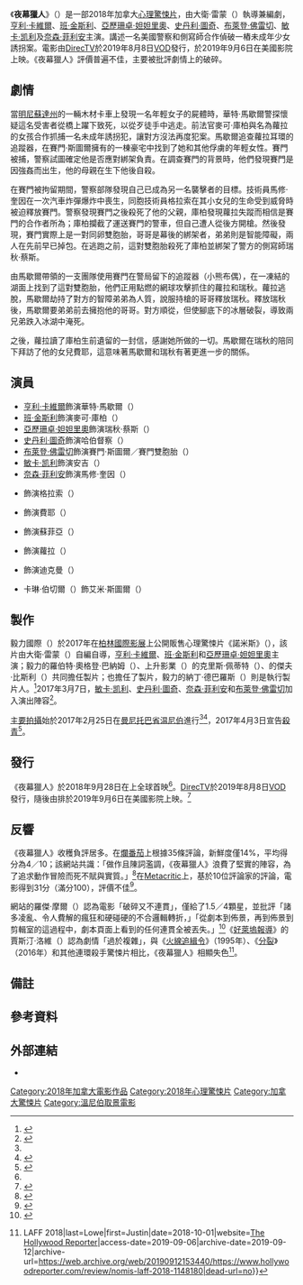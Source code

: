 {{noteTA
|G1=Movie
|G2=Show
|G3=PP
}}
{{Infobox Film
| name           = 夜幕獵人
| original_name  = {{lang|en|''Night Hunter''}}
| image          = Night Hunter Poster.jpg
| alt            = 
| caption        = 電影海報
| director       = 大衛·雷蒙（{{lang|en|David Raymond}}）
| producer       = {{Plainlist|
* 大衛·雷蒙
* 羅伯特·奧格登·巴納姆（{{lang|en|Robert Ogden Barnum}}）
* 克里斯·佩蒂特（{{lang|en|Chris Pettit}}）
* 傑夫·比斯利（{{lang|en|Jeff Beesley}}）
* {{le|瑞克·杜格戴爾|Rick Dugdale}}
}}
| writer         = 大衛·雷蒙
| starring       = {{Plainlist|
* [[亨利·卡維爾|亨利·卡維爾]]
* [[班·金斯利|班·金斯利]]
* [[亞歷珊卓·妲妲里奧|亞歷珊卓·妲妲里奧]]
* [[史丹利·圖奇|史丹利·圖奇]]
* [[布萊登·佛雷切|布萊登·佛雷切]]
* [[敏卡·凯利|敏卡·凯利]]
* {{le|狄倫·潘|Dylan Penn}}
* [[奈森·菲利安|奈森·菲利安]]
}}
| music          = 亞歷克斯·盧（{{lang|en|Alex Lu}}）
| cinematography = {{le|麥可·巴瑞特 (攝影指導)|Michael Barrett (cinematographer)|麥可·巴瑞特}}
| editing        = 吉姆·佩奇（{{lang|en|Jim Page}}）
| studio         = {{Plainlist|
* 上升影業（{{lang|en|Arise Pictures}}）
* 阿科拉娛樂（{{lang|en|Arcola Entertainment}}）
* 毅力國際（{{lang|en|Fortitude International}}）
* {{le|掌星傳媒|PalmStar Media}}
* {{le|布法羅加爾影業|Buffalo Gal Pictures}}
}}
| distributor    = {{le|薩班資本集團|Saban Capital Group|薩班影業}}
| released       = {{Film date|2018|09|28|{{le|洛杉磯影展|LA Film Festival}}|2019|9|6|美國}}
| runtime        = 98分鐘
| country        = 加拿大
| language       = 英語
| budget         = 
| gross          =
| preceded_by    = 
| followed_by    = 
| cn_name        = 
| hk_name        = 
| tw_name        = 
}}
《'''夜幕獵人'''》（{{lang-en|''Night Hunter''}}{{notetag|前稱為《{{lang|en|Nomis}}》<ref name="THR(2018-09-06)">{{Cite web|url=https://www.hollywoodreporter.com/news/henry-cavills-nomis-close-la-film-festival-1140636|title=Henry Cavill's 'Nomis' to Close L.A. Film Festival|last=Galuppo|first=Mia|work=The Hollywood Reporter|date=2018-09-06|accessdate=2021-04-04|archive-date=2018-09-08|archive-url=https://web.archive.org/web/20180908172407/https://www.hollywoodreporter.com/news/henry-cavills-nomis-close-la-film-festival-1140636|dead-url=no}}</ref>。該名稱在加拿大等地區仍繼續使用。}}）是一部2018年加拿大[[心理驚悚片|心理驚悚片]]，由大衛·雷蒙（{{lang|en|David Raymond}}）執導兼編劇，[[亨利·卡維爾|亨利·卡維爾]]、[[班·金斯利|班·金斯利]]、[[亞歷珊卓·妲妲里奧|亞歷珊卓·妲妲里奧]]、[[史丹利·圖奇|史丹利·圖奇]]、[[布萊登·佛雷切|布萊登·佛雷切]]、[[敏卡·凯利|敏卡·凯利]]及[[奈森·菲利安|奈森·菲利安]]主演。講述一名美國警察和側寫師合作偵破一樁未成年少女誘拐案。電影由[[DirecTV|DirecTV]]於2019年8月8日[[VOD|VOD]]發行，{{le|薩班資本集團|Saban Capital Group|薩班影業}}於2019年9月6日在美國影院上映。《夜幕獵人》評價普遍不佳，主要被批評劇情上的破碎。

== 劇情 ==
當[[明尼蘇達州|明尼蘇達州]]的一輛木材卡車上發現一名年輕女子的屍體時，華特·馬歇爾警探懷疑這名受害者從橋上躍下致死，以從歹徒手中逃走。前法官麥可·庫柏與名為蘿拉的女孩合作抓捕一名未成年誘拐犯，讓對方沒法再度犯案。馬歇爾追查蘿拉耳環的追蹤器，在賽門·斯圖爾擁有的一棟豪宅中找到了她和其他俘虜的年輕女性。賽門被捕，警察試圖確定他是否應對綁架負責。在調查賽門的背景時，他們發現賽門是因強姦而出生，他的母親在生下他後自殺。

在賽門被拘留期間，警察部隊發現自己已成為另一名襲擊者的目標。技術員馬修·奎因在一次汽車炸彈爆炸中喪生，同胞技術員格拉索在其小女兒的生命受到威脅時被迫釋放賽門。警察發現賽門之後殺死了他的父親，庫柏發現蘿拉失蹤而相信是賽門的合作者所為；庫柏攔截了運送賽門的警車，但自己遭人從後方開槍。然後發現，賽門實際上是一對同卵雙胞胎，哥哥是幕後的綁架者，弟弟則是智能障礙，兩人在先前早已掉包。在逃跑之前，這對雙胞胎殺死了庫柏並綁架了警方的側寫師瑞秋·蔡斯。

由馬歇爾帶領的一​​支團隊使用賽門在警局留下的追蹤器（小熊布偶），在一凍結的湖面上找到了這對雙胞胎，他們正用點燃的網球攻擊抓住的蘿拉和瑞秋。蘿拉逃脫，馬歇爾劫持了對方的智障弟弟為人質，說服持槍的哥哥釋放瑞秋。釋放瑞秋後，馬歇爾要弟弟前去擁抱他的哥哥。對方順從，但使腳底下的冰層破裂，導致兩兄弟跌入冰湖中淹死。

之後，蘿拉讀了庫柏生前遺留的一封信，感謝她所做的一切。馬歇爾在瑞秋的陪同下拜訪了他的女兒費耶，這意味著馬歇爾和瑞秋有著更進一步的關係。

== 演員 ==
{{div col}}
* [[亨利·卡維爾|亨利·卡維爾]]飾演華特·馬歇爾（{{lang|en|Walter Marshall}}）
* [[班·金斯利|班·金斯利]]飾演麥可·庫柏（{{lang|en|Michael Cooper}}）
* [[亞歷珊卓·妲妲里奧|亞歷珊卓·妲妲里奧]]飾演瑞秋·蔡斯（{{lang|en|Rachel Chase}}）
* [[史丹利·圖奇|史丹利·圖奇]]飾演哈伯督察（{{lang|en|Commissioner Harper}}）
* [[布萊登·佛雷切|布萊登·佛雷切]]飾演賽門·斯圖爾／賽門雙胞胎（{{lang|en|Simon Stulls / Simon's Twin}}）
* [[敏卡·凯利|敏卡·凯利]]飾演安吉（{{lang|en|Angie}}）
* [[奈森·菲利安|奈森·菲利安]]飾演馬修·奎因（{{lang|en|Matthew Quinn}}）
* {{le|姆波·可霍|Mpho Koaho}}飾演格拉索（{{lang|en|Glasow}}）
* {{le|艾瑪·特倫布雷|Emma Tremblay}}飾演費耶（{{lang|en|Faye}}）
* {{le|狄倫·潘|Dylan Penn}}飾演蘇菲亞（{{lang|en|Sophia}}）
* {{le|伊琳娜·瓊絲|Eliana Jones}}飾演蘿拉（{{lang|en|Lara}}）
* {{le|丹妮拉·拉文朵|Daniela Lavender}}飾演迪克曼（{{lang|en|Dickerman}}）
* 卡琳·伯切爾（{{lang|en|Carlyn Burchell}}）飾艾米·斯圖爾（{{lang|en|Amy Stulls}}）
{{div col end}}

== 製作 ==
毅力國際（{{lang|en|Fortitude International}}）於2017年在[[柏林國際影展|柏林國際影展]]上公開販售心理驚悚片《諾米斯》（{{lang|en|''Nomis''}}），該片由大衛·雷蒙（{{lang|en|David Raymond}}）自編自導，[[亨利·卡維爾|亨利·卡維爾]]、[[班·金斯利|班·金斯利]]和[[亞歷珊卓·妲妲里奧|亞歷珊卓·妲妲里奧]]主演；毅力的羅伯特·奧格登·巴納姆（{{lang|en|Robert Ogden Barnum}}）、上升影業（{{lang|en|Arise Pictures}}）的克里斯·佩蒂特（{{lang|en|Chris Pettit}}）、{{le|布法羅加爾影業|Buffalo Gal Pictures}}的傑夫·比斯利（{{lang|en|Jeff Beesley}}）共同擔任製片；{{le|瑞克·杜格戴爾|Rick Dugdale}}也擔任了製片，毅力的納丁·德巴羅斯（{{lang|en|Nadine De Barros}}）則是執行製片人。<ref name="Deadline 2017">{{cite web|url=https://deadline.com/2017/02/henry-cavill-alexandra-daddario-ben-kingsley-nomis-berlin-fortitude-1201907761/|title=Henry Cavill, Ben Kingsley & Alexandra Daddario Head To 'Nomis' — Berlin|website=[[Deadline_Hollywood|Deadline Hollywood]]|first=Diana|last=Lodderhose|date=2017-02-10|accessdate=2017-03-08|archive-date=2021-01-23|archive-url=https://web.archive.org/web/20210123030633/https://deadline.com/2017/02/henry-cavill-alexandra-daddario-ben-kingsley-nomis-berlin-fortitude-1201907761/|dead-url=no}}</ref>2017年3月7日，[[敏卡·凯利|敏卡·凯利]]、[[史丹利·圖奇|史丹利·圖奇]]、[[奈森·菲利安|奈森·菲利安]]和[[布萊登·佛雷切|布萊登·佛雷切]]加入演出陣容<ref>{{cite web|url=https://www.hollywoodreporter.com/news/stanley-tucci-nathan-fillion-minka-kelly-join-nomis-983853|title=Stanley Tucci, Nathan Fillion, Minka Kelly Join 'Nomis' (Exclusive)|website=[[The_Hollywood_Reporter|The Hollywood Reporter]]|first=Rebecca|last=Ford|date=2017-03-07|accessdate=2017-03-08|archive-date=2020-11-12|archive-url=https://web.archive.org/web/20201112042254/https://www.hollywoodreporter.com/news/stanley-tucci-nathan-fillion-minka-kelly-join-nomis-983853|dead-url=no}}</ref>。

[[主要拍攝|主要拍攝]]始於2017年2月25日在[[曼尼托巴省|曼尼托巴省]][[温尼伯|温尼伯]]進行<ref name="Deadline 2017"/><ref>{{Cite web|url=https://www.instagram.com/p/BQ9aasJBXCv/|title=David Raymond on Instagram: "Day 1.... #Nomis #henrycavill #sirbenkingsley #alexandradaddario"|website=Instagram|accessdate=2021-04-04|archive-date=2017-04-22|archive-url=https://web.archive.org/web/20170422153927/https://www.instagram.com/p/BQ9aasJBXCv/|dead-url=no}}</ref>，2017年4月3日宣告[[殺青|殺青]]<ref>{{Cite web|url=https://www.instagram.com/p/BScdP5nFl9n/|title=David Raymond on Instagram: "A sunset and a sunrise and that's a wrap on Nomis... A huge thank you to my crew who busted their arse everyday. My incredibly generous and…"|website=Instagram|accessdate=2021-04-04|archive-date=2017-05-08|archive-url=https://web.archive.org/web/20170508093710/https://www.instagram.com/p/BScdP5nFl9n/|dead-url=no}}</ref>。

== 發行 ==
《夜幕獵人》於2018年9月28日在{{le|洛杉磯影展|LA Film Festival}}上全球首映<ref name="THR(2018-09-06)" />。[[DirecTV|DirecTV]]於2019年8月8日[[VOD|VOD]]發行，隨後由{{le|薩班資本集團|Saban Capital Group|薩班影業}}排於2019年9月6日在美國影院上映。<ref>{{cite web|url=https://www.vitalthrills.com/2019/07/15/night-hunter-trailer-poster/|title=Night Hunter Trailer and Poster Featuring Henry Cavill|last=Parlevliet|first=Mirko|date=2019-07-15|work=Vital Thrills|accessdate=2019-07-16|archive-date=2019-07-16|archive-url=https://web.archive.org/web/20190716195109/https://www.vitalthrills.com/2019/07/15/night-hunter-trailer-poster/|dead-url=yes}}</ref>

== 反響 ==
《夜幕獵人》收穫負評居多。在[[爛番茄|爛番茄]]上根據35條評論，新鮮度僅14%，平均得分為4／10；該網站共識：「做作且陳詞濫調，《夜幕獵人》浪費了堅實的陣容，為了追求動作冒險而死不賦與實質。」<ref>{{Cite web|title=Night Hunter (Nomis) (2019)|url=https://www.rottentomatoes.com/m/night_hunter_2019|website=[[Rotten_Tomatoes|Rotten Tomatoes]]|publisher=[[Fandango_(公司)|Fandango Media]]|access-date=2019-11-05|archive-date=2021-02-25|archive-url=https://web.archive.org/web/20210225003956/https://www.rottentomatoes.com/m/night_hunter_2019|dead-url=no}}</ref>在[[Metacritic|Metacritic]]上，基於10位評論家的評論，電影得到31分（滿分100），評價不佳<ref>{{Cite web|title=Night Hunter Reviews|url=https://www.metacritic.com/movie/night-hunter|website=[[Metacritic|Metacritic]]|publisher=[[CBS_Interactive|CBS Interactive]]|access-date=2019-11-05|archive-date=2020-08-18|archive-url=https://web.archive.org/web/20200818015823/https://www.metacritic.com/movie/night-hunter|dead-url=no}}</ref>。

{{lang|en|Movie Nation}}網站的羅傑·摩爾（{{lang|en|Roger Moore}}）認為電影「破碎又不連貫」，僅給了1.5／4顆星，並批評「諸多凌亂、令人費解的瘋狂和硬碰硬的不合邏輯轉折，」「從劇本到佈景，再到佈景到剪輯室的這過程中，劇本頁面上看到的任何連貫全被丟失。」<ref>{{Cite web|url=https://rogersmovienation.com/2019/08/18/movie-review-henry-cavill-from-superman-to-night-hunter/|title=Movie Review: Henry Cavill, from Superman to "Night Hunter"|last=Roger|first=Moore|date=2019-08-18|website=Movie Nation|access-date=2019-09-06|archive-date=2020-08-15|archive-url=https://web.archive.org/web/20200815021058/https://rogersmovienation.com/2019/08/18/movie-review-henry-cavill-from-superman-to-night-hunter/|dead-url=no}}</ref>《[[好萊塢報導|好萊塢報導]]》的賈斯汀·洛維（{{lang|en|Justin Lowe}}）認為劇情「過於複雜」，與《[[火線追緝令|火線追緝令]]》（1995年）、《[[分裂_(2016年電影)|分裂]]》（2016年）和其他連環殺手驚悚片相比，《夜幕獵人》相顯失色<ref>{{Cite web|url=https://www.hollywoodreporter.com/review/nomis-laff-2018-1148180|title='Nomis': Film Review {{!}} LAFF 2018|last=Lowe|first=Justin|date=2018-10-01|website=[[The_Hollywood_Reporter|The Hollywood Reporter]]|access-date=2019-09-06|archive-date=2019-09-12|archive-url=https://web.archive.org/web/20190912153440/https://www.hollywoodreporter.com/review/nomis-laff-2018-1148180|dead-url=no}}</ref>。

== 備註 ==
<div class="references-small">
{{notefoot}}
</div>

== 參考資料 ==
{{reflist|30em}}

== 外部連結 ==
* {{IMDb title|6533240}}

{{Portal bar|加拿大|電影|驚悚}}
{{DEFAULTSORT:Night Hunter}}
[[Category:2018年加拿大電影作品|Category:2018年加拿大電影作品]]
[[Category:2018年心理驚悚片|Category:2018年心理驚悚片]]
[[Category:加拿大驚悚片|Category:加拿大驚悚片]]
[[Category:溫尼伯取景電影|Category:溫尼伯取景電影]]